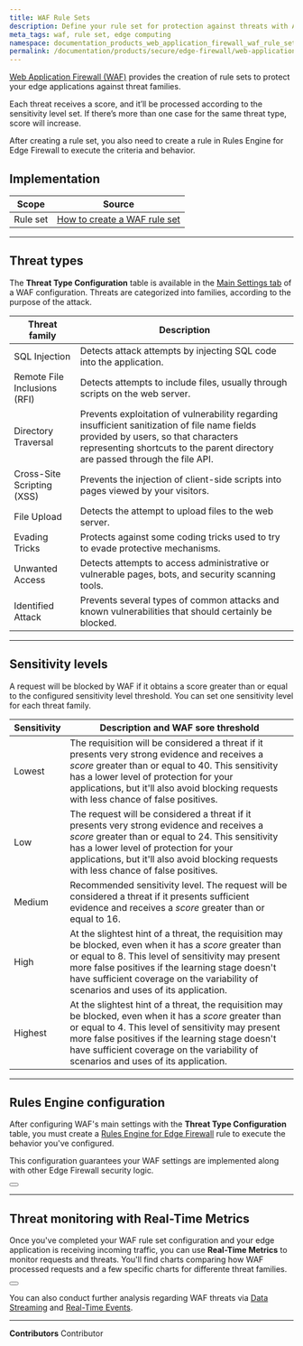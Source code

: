 ```yaml
---
title: WAF Rule Sets
description: Define your rule set for protection against threats with Azion Web Application Firewall (WAF).
meta_tags: waf, rule set, edge computing
namespace: documentation_products_web_application_firewall_waf_rule_sets
permalink: /documentation/products/secure/edge-firewall/web-application-firewall/rules-engine/
---
```



[Web Application Firewall (WAF)](/en/documentation/products/secure/edge-firewall/web-application-firewall/) provides the creation of rule sets to protect your edge applications against threat families.

Each threat receives a score, and it’ll be processed according to the sensitivity level set. If there’s more than one case for the same threat type, score will increase. 

After creating a rule set, you also need to create a rule in Rules Engine for Edge Firewall to execute the criteria and behavior.

## Implementation

| Scope | Source |
| ----- | ------ |
| Rule set | [How to create a WAF rule set](/en/documentation/products/guides/secure/create-waf-rule-set/) |

---

## Threat types

The **Threat Type Configuration** table is available in the [Main Settings tab](/en/documentation/products/secure/edge-firewall/web-application-firewall/#waf-main-settings) of a WAF configuration. Threats are categorized into families, according to the purpose of the attack.

| Threat family | Description |
| ------------- | ----------- |
| SQL Injection | Detects attack attempts by injecting SQL code into the application. |
| Remote File Inclusions (RFI) | Detects attempts to include files, usually through scripts on the web server. |
| Directory Traversal | Prevents exploitation of vulnerability regarding insufficient sanitization of file name fields provided by users, so that characters representing shortcuts to the parent directory are passed through the file API. |
| Cross-Site Scripting (XSS) | Prevents the injection of client-side scripts into pages viewed by your visitors. |
| File Upload | Detects the attempt to upload files to the web server. |
| Evading Tricks | Protects against some coding tricks used to try to evade protective mechanisms. |
| Unwanted Access | Detects attempts to access administrative or vulnerable pages, bots, and security scanning tools. |
| Identified Attack | Prevents several types of common attacks and known vulnerabilities that should certainly be blocked. |

---

## Sensitivity levels

A request will be blocked by WAF if it obtains a score greater than or equal to the configured sensitivity level threshold. You can set one sensitivity level for each threat family.

| Sensitivity | Description and WAF sore threshold |
| ----------- | ---------------------------------- |
| Lowest | The requisition will be considered a threat if it presents very strong evidence and receives a *score* greater than or equal to 40. This sensitivity has a lower level of protection for your applications, but it'll also avoid blocking requests with less chance of false positives. |
| Low | The request will be considered a threat if it presents very strong evidence and receives a *score* greater than or equal to 24. This sensitivity has a lower level of protection for your applications, but it'll also avoid blocking requests with less chance of false positives. |
| Medium | Recommended sensitivity level. The request will be considered a threat if it presents sufficient evidence and receives a *score* greater than or equal to 16. |
| High | At the slightest hint of a threat, the requisition may be blocked, even when it has a *score* greater than or equal to 8. This level of sensitivity may present more false positives if the learning stage doesn't have sufficient coverage on the variability of scenarios and uses of its application. |
| Highest | At the slightest hint of a threat, the requisition may be blocked, even when it has a *score* greater than or equal to 4. This level of sensitivity may present more false positives if the learning stage doesn't have sufficient coverage on the variability of scenarios and uses of its application. |

---

## Rules Engine configuration

After configuring WAF's main settings with the **Threat Type Configuration** table, you must create a [Rules Engine for Edge Firewall](/en/documentation/products/secure/edge-firewall/rules-engine/) rule to execute the behavior you've configured.

This configuration guarantees your WAF settings are implemented along with other Edge Firewall security logic.

<Button href="/en/documentation/products/guides/secure/work-with-rules-engine/" text="go to create a rule guide" variant="secondary"></Button>

---

## Threat monitoring with Real-Time Metrics

Once you've completed your WAF rule set configuration and your edge application is receiving incoming traffic, you can use **Real-Time Metrics** to monitor requests and threats. You'll find charts comparing how WAF processed requests and a few specific charts for differente threat families.

<Button href="/en/documentation/products/observe/real-time-metrics/#waf" text="go to real-time metrics reference" variant="secondary"></Button>

You can also conduct further analysis regarding WAF threats via [Data Streaming](/en/documentation/products/observe/data-streaming/#edge-applications) and [Real-Time Events](/en/documentation/products/observe/real-time-events/#edge-applications).



---


**Contributors** <ContributorList>Contributor</ContributorList>
